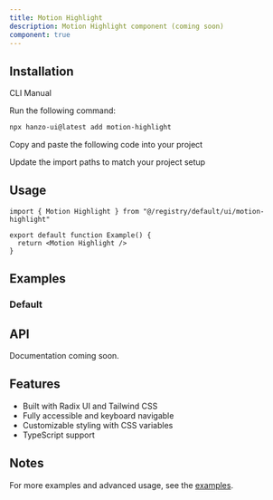 ```yaml
---
title: Motion Highlight
description: Motion Highlight component (coming soon)
component: true
---
```


<ComponentPreview name="motion-highlight-demo" />

## Installation

<Tabs defaultValue="cli">

<TabsList>
  <TabsTrigger value="cli">CLI</TabsTrigger>
  <TabsTrigger value="manual">Manual</TabsTrigger>
</TabsList>

<TabsContent value="cli">

<Steps>

<Step>Run the following command:</Step>

```bash
npx hanzo-ui@latest add motion-highlight
```

</Steps>

</TabsContent>

<TabsContent value="manual">

<Steps>

<Step>Copy and paste the following code into your project</Step>

<ComponentSource name="motion-highlight" />

<Step>Update the import paths to match your project setup</Step>

</Steps>

</TabsContent>

</Tabs>

## Usage

```tsx
import { Motion Highlight } from "@/registry/default/ui/motion-highlight"

export default function Example() {
  return <Motion Highlight />
}
```

## Examples

### Default

<ComponentPreview name="motion-highlight-demo" />

## API

Documentation coming soon.

## Features

- Built with Radix UI and Tailwind CSS
- Fully accessible and keyboard navigable  
- Customizable styling with CSS variables
- TypeScript support

## Notes

For more examples and advanced usage, see the [examples](/examples).
